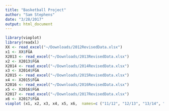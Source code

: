 ```yaml
---
title: "Basketball Project"
author: "Sam Stephens"
date: "3/28/2017"
output: html_document
---
```


```r
library(vioplot)
library(readxl)
XX <- read_excel("~/Downloads/2012RevisedData.xlsx")
x1 <- XX$FGA
X2013 <- read_excel("~/Downloads/2013RevisedData.xlsx")
x2 <- X2013$FGA
X2014 <- read_excel("~/Downloads/2014RevisedData.xlsx")
x3 <- X2014$FGA
X2015 <- read_excel("~/Downloads/2015RevisedData.xlsx")
x4 <- X2015$FGA
X2016 <- read_excel("~/Downloads/2016RevisedData.xlsx")
x5 <- X2016$FGA
X2017 <- read_excel("~/Downloads/2017RevisedData.xlsx")
x6 <- X2017$FGA
vioplot (x1, x2, x3, x4, x5, x6,  names=c ("11/12", "12/13", "13/14", "14/15", "15/16", "16/17"))
```

